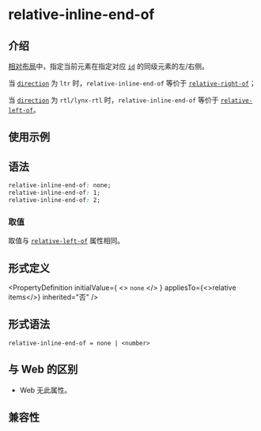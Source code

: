 # relative-inline-end-of

## 介绍

[相对布局](guide/ui/layout/relative-layout.mdx)中，指定当前元素在指定对应 [`id`](./relative-id.mdx) 的同级元素的左/右侧。

当 [`direction`](./direction.mdx) 为 `ltr` 时，`relative-inline-end-of` 等价于 [`relative-right-of`](./relative-right-of.mdx)；

当 [`direction`](./direction.mdx) 为 `rtl/lynx-rtl` 时，`relative-inline-end-of` 等价于 [`relative-left-of`](./relative-left-of.mdx)。

## 使用示例


<Go
  example="css-api"
  entry="src/relative-inline-end-of"
  defaultFile="src/relative-inline-end-of/App.tsx"
  img="/assets/doc/css/relative-inline-end-of.png"
  defaultEntryFile="dist/relative-inline-end-of.lynx.bundle"
  entry="src/relative-inline-end-of"
/>

## 语法

```css
relative-inline-end-of: none;
relative-inline-end-of: 1;
relative-inline-end-of: 2;
```

### 取值

取值与 [`relative-left-of`](./relative-left-of) 属性相同。

## 形式定义


<PropertyDefinition
  initialValue={
    <>
      <code>none</code>
    </>
  }
  appliesTo={<>relative items</>}
  inherited="否"
/>

## 形式语法

```
relative-inline-end-of = none | <number>
```

## 与 Web 的区别

- Web 无此属性。

## 兼容性


<LegacyCompatTable metadata="css/properties/relative-inline-end-of" />
